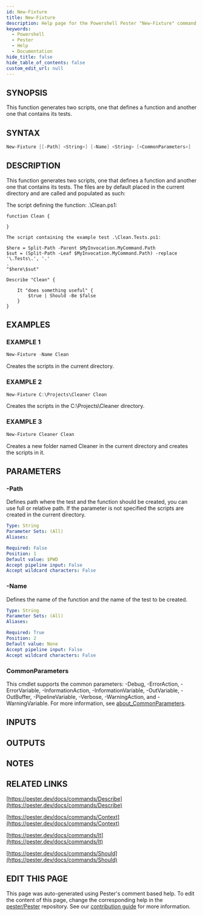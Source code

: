 ```yaml
---
id: New-Fixture
title: New-Fixture
description: Help page for the Powershell Pester "New-Fixture" command
keywords:
  - Powershell
  - Pester
  - Help
  - Documentation
hide_title: false
hide_table_of_contents: false
custom_edit_url: null
---
```


## SYNOPSIS

This function generates two scripts, one that defines a function
and another one that contains its tests.

## SYNTAX

```powershell
New-Fixture [[-Path] <String>] [-Name] <String> [<CommonParameters>]
```

## DESCRIPTION

This function generates two scripts, one that defines a function
and another one that contains its tests.
The files are by default
placed in the current directory and are called and populated as such:

The script defining the function: .\Clean.ps1:

```
function Clean {

}

The script containing the example test .\Clean.Tests.ps1:

$here = Split-Path -Parent $MyInvocation.MyCommand.Path
$sut = (Split-Path -Leaf $MyInvocation.MyCommand.Path) -replace '\.Tests\.', '.'
.
"$here\$sut"

Describe "Clean" {

    It "does something useful" {
        $true | Should -Be $false
    }
}
```

## EXAMPLES

### EXAMPLE 1

```powershell
New-Fixture -Name Clean
```

Creates the scripts in the current directory.

### EXAMPLE 2

```powershell
New-Fixture C:\Projects\Cleaner Clean
```

Creates the scripts in the C:\Projects\Cleaner directory.

### EXAMPLE 3

```powershell
New-Fixture Cleaner Clean
```

Creates a new folder named Cleaner in the current directory and creates the scripts in it.

## PARAMETERS

### -Path

Defines path where the test and the function should be created, you can use full or relative path.
If the parameter is not specified the scripts are created in the current directory.

```yaml
Type: String
Parameter Sets: (All)
Aliases:

Required: False
Position: 1
Default value: $PWD
Accept pipeline input: False
Accept wildcard characters: False
```

### -Name

Defines the name of the function and the name of the test to be created.

```yaml
Type: String
Parameter Sets: (All)
Aliases:

Required: True
Position: 2
Default value: None
Accept pipeline input: False
Accept wildcard characters: False
```

### CommonParameters

This cmdlet supports the common parameters: -Debug, -ErrorAction, -ErrorVariable, -InformationAction, -InformationVariable, -OutVariable, -OutBuffer, -PipelineVariable, -Verbose, -WarningAction, and -WarningVariable. For more information, see [about_CommonParameters](http://go.microsoft.com/fwlink/?LinkID=113216).

## INPUTS

## OUTPUTS

## NOTES

## RELATED LINKS

[https://pester.dev/docs/commands/Describe](https://pester.dev/docs/commands/Describe)

[https://pester.dev/docs/commands/Context](https://pester.dev/docs/commands/Context)

[https://pester.dev/docs/commands/It](https://pester.dev/docs/commands/It)

[https://pester.dev/docs/commands/Should](https://pester.dev/docs/commands/Should)

## EDIT THIS PAGE

This page was auto-generated using Pester's comment based help. To edit the content of this page, change the corresponding help in the [pester/Pester](https://github.com/pester/pester) repository. See our [contribution guide](https://github.com/pester/docs#contributing) for more information.
